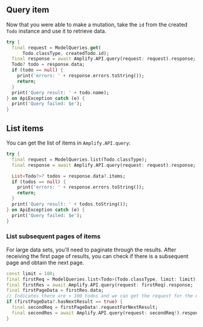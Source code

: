 ## Query item

Now that you were able to make a mutation, take the `id` from the created `Todo` instance and use it to retrieve data.

```dart
try {
  final request = ModelQueries.get(
      Todo.classType, createdTodo.id);
  final response = await Amplify.API.query(request: request).response;
  Todo? todo = response.data;
  if (todo == null) {
    print('errors: ' + response.errors.toString());
    return;
  }
  print('Query result: ' + todo.name);
} on ApiException catch (e) {
  print('Query failed: $e');
}
```

## List items

You can get the list of items in `Amplify.API.query`:

```dart
try {
  final request = ModelQueries.list(Todo.classType);
  final response = await Amplify.API.query(request: request).response;

  List<Todo?>? todos = response.data?.items;
  if (todos == null) {
    print('errors: ' + response.errors.toString());
    return;
  }
  print('Query result: ' + todos.toString());
} on ApiException catch (e) {
  print('Query failed: $e');
}
```

### List subsequent pages of items

For large data sets, you'll need to paginate through the results. After receiving the first page of results, you can check if there is a subsequent page and obtain the next page.

```dart
const limit = 100;
final firstReq = ModelQueries.list<Todo>(Todo.classType, limit: limit);
final firstRes = await Amplify.API.query(request: firstReq).response;
final firstPageData = firstRes.data;
// Indicates there are > 100 todos and we can get the request for the next set.
if (firstPageData?.hasNextResult == true) {
  final secondReq = firstPageData!.requestForNextResult;
  final secondRes = await Amplify.API.query(request: secondReq!).response;
}
```
